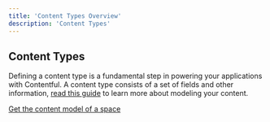 ```yaml
---
title: 'Content Types Overview'
description: 'Content Types'
---
```


## Content Types

Defining a content type is a fundamental step in powering your applications with Contentful. A content type consists of a set of fields and other information, [read this guide](https://contentful.com/developers/docs/concepts/data-model/) to learn more about modeling your content.

[Get the content model of a space](/references/content-types/content-type/get-a-single-content-type)